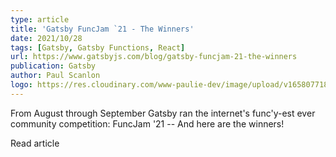 ```yaml
---
type: article
title: 'Gatsby FuncJam `21 - The Winners'
date: 2021/10/28
tags: [Gatsby, Gatsby Functions, React]
url: https://www.gatsbyjs.com/blog/gatsby-funcjam-21-the-winners
publication: Gatsby
author: Paul Scanlon
logo: https://res.cloudinary.com/www-paulie-dev/image/upload/v1658077182/paulie.dev/Logos/gatsby-logo_dgbkjm.png
---
```


From August through September Gatsby ran the internet's func'y-est ever community competition: FuncJam '21 -- And here
are the winners!

<MarkdownCtaLink href="https://www.gatsbyjs.com/blog/gatsby-funcjam-21-the-winners">Read article</MarkdownCtaLink>
